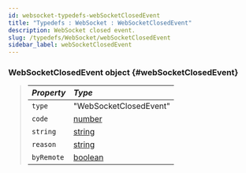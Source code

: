 ```yaml
---
id: websocket-typedefs-webSocketClosedEvent
title: "Typedefs : WebSocket : WebSocketClosedEvent"
description: WebSocket closed event.
slug: /typedefs/WebSocket/webSocketClosedEvent
sidebar_label: webSocketClosedEvent
---
```



### WebSocketClosedEvent <span className="info badge">object</span> {#webSocketClosedEvent}

> | <i className="fa-solid fa-hashtag"/> Property  | <i className="fa-solid fa-font"/> Type                                                              |
> | :--------------------------------------------- | :-------------------------------------------------------------------------------------------------- |
> | `type`                                         | "WebSocketClosedEvent"                                                                              |
> | `code`                                         | [number](https://developer.mozilla.org/en-US/docs/Web/JavaScript/Reference/Global_Objects/Number)   |
> | `string`                                       | [string](https://developer.mozilla.org/en-US/docs/Web/JavaScript/Reference/Global_Objects/String)   |
> | `reason`                                       | [string](https://developer.mozilla.org/en-US/docs/Web/JavaScript/Reference/Global_Objects/String)   |
> | `byRemote`                                     | [boolean](https://developer.mozilla.org/en-US/docs/Web/JavaScript/Reference/Global_Objects/Boolean) |
